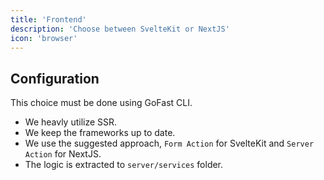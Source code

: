 ```yaml
---
title: 'Frontend'
description: 'Choose between SvelteKit or NextJS'
icon: 'browser'
---
```


## Configuration

This choice must be done using GoFast CLI.

- We heavly utilize SSR.
- We keep the frameworks up to date.
- We use the suggested approach, `Form Action` for SvelteKit and `Server Action` for NextJS.
- The logic is extracted to `server/services` folder.
